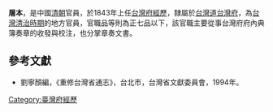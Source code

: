 '''屠本'''，是中國[[清朝|清朝]]官員，於1843年上任[[台灣府經歷|台灣府經歷]]，隸屬於[[台灣道|台灣道]][[台灣府|台灣府]]，為[[台灣清治時期|台灣清治時期]]的地方官員，官職品等則為正七品以下，該官職主要從事台灣府府內典簿奏章的收發與校注，也分掌章奏文書。
{{start box}}
{{s-before|[[陳塤|陳塤]]}}
{{s-title|[[台灣府經歷|台灣府經歷]]|1843年上任}}
{{s-after|[[張德琇|張德琇]]}}
{{end box}}
==參考文獻==
*劉寧顏編，《重修台灣省通志》，台北市，台灣省文獻委員會，1994年。

{{清朝人物小作品}}

[[Category:臺灣府經歷|Category:臺灣府經歷]]